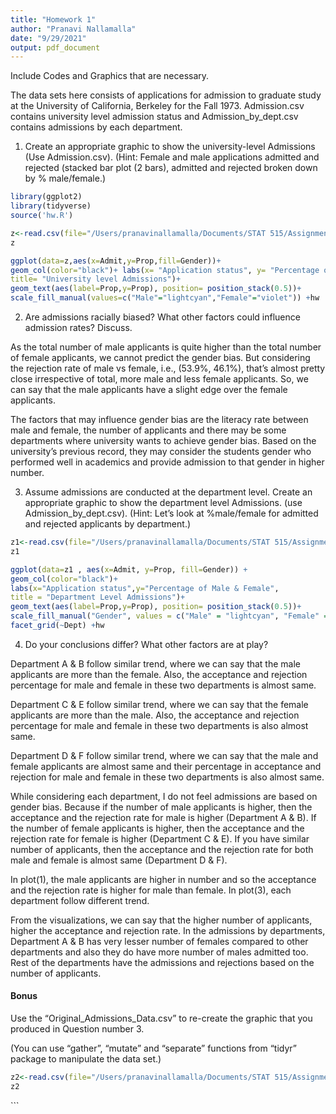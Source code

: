```yaml
---
title: "Homework 1"
author: "Pranavi Nallamalla"
date: "9/29/2021"
output: pdf_document
---
```


Include Codes and Graphics that are necessary.

The data sets here consists of applications for admission to graduate study at the University of California, Berkeley for the Fall 1973. Admission.csv contains university level admission status and Admission_by_dept.csv contains admissions by each department.

1)  Create an appropriate graphic to show the university-level Admissions (Use Admission.csv). (Hint: Female and male applications admitted and rejected (stacked bar plot (2 bars), admitted and rejected broken down by % male/female.)

```r
library(ggplot2)
library(tidyverse)
source('hw.R')

z<-read.csv(file="/Users/pranavinallamalla/Documents/STAT 515/Assignment1/Assignment1/Admission.csv") 
z

ggplot(data=z,aes(x=Admit,y=Prop,fill=Gender))+
geom_col(color="black")+ labs(x= "Application status", y= "Percentage of Male & Female", 
title= "University level Admissions")+ 
geom_text(aes(label=Prop,y=Prop), position= position_stack(0.5))+
scale_fill_manual(values=c("Male"="lightcyan","Female"="violet")) +hw
```

2)  Are admissions racially biased? What other factors could influence admission rates? Discuss.

As the total number of male applicants is quite higher than the total number of female applicants, we cannot predict the gender bias. But considering the rejection rate of male vs female, i.e., (53.9%, 46.1%), that's almost pretty close irrespective of total, more male and less female applicants. So, we can say that the male applicants have a slight edge over the female applicants.

The factors that may influence gender bias are the literacy rate between male and female, the number of applicants and there may be some departments where university wants to achieve gender bias. Based on the university's previous record, they may consider the students gender who performed well in academics and provide admission to that gender in higher number.

3)  Assume admissions are conducted at the department level. Create an appropriate graphic to show the department level Admissions. (use Admission_by_dept.csv). (Hint: Let's look at %male/female for admitted and rejected applicants by department.)

```r
z1<-read.csv(file="/Users/pranavinallamalla/Documents/STAT 515/Assignment1/Assignment1/Admission_by_dept.csv") 
z1

ggplot(data=z1 , aes(x=Admit, y=Prop, fill=Gender)) +
geom_col(color="black")+
labs(x="Application status",y="Percentage of Male & Female", 
title = "Department Level Admissions")+
geom_text(aes(label=Prop,y=Prop), position= position_stack(0.5))+
scale_fill_manual("Gender", values = c("Male" = "lightcyan", "Female" = "violet"))+
facet_grid(~Dept) +hw
```

4)  Do your conclusions differ? What other factors are at play?

Department A & B follow similar trend, where we can say that the male applicants are more than the female. Also, the acceptance and rejection percentage for male and female in these two departments is almost same.

Department C & E follow similar trend, where we can say that the female applicants are more than the male. Also, the acceptance and rejection percentage for male and female in these two departments is also almost same.

Department D & F follow similar trend, where we can say that the male and female applicants are almost same and their percentage in acceptance and rejection for male and female in these two departments is also almost same.

While considering each department, I do not feel admissions are based on gender bias. Because if the number of male applicants is higher, then the acceptance and the rejection rate for male is higher (Department A & B). If the number of female applicants is higher, then the acceptance and the rejection rate for female is higher (Department C & E). If you have similar number of applicants, then the acceptance and the rejection rate for both male and female is almost same (Department D & F).

In plot(1), the male applicants are higher in number and so the acceptance and the rejection rate is higher for male than female. In plot(3), each department follow different trend.

From the visualizations, we can say that the higher number of applicants, higher the acceptance and rejection rate. In the admissions by departments, Department A & B has very lesser number of females compared to other departments and also they do have more number of males admitted too. Rest of the departments have the admissions and rejections based on the number of applicants.

#### Bonus

Use the "Original_Admissions_Data.csv" to re-create the graphic that you produced in Question number 3.

(You can use "gather", "mutate" and "separate" functions from "tidyr" package to manipulate the data set.)

```r
z2<-read.csv(file="/Users/pranavinallamalla/Documents/STAT 515/Assignment1/Assignment1/Original_Admissions_Data.csv") 
z2
```

\`\`\`
